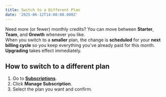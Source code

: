 ```yaml
---
title: Switch to a Different Plan
date: '2025-06-12T14:00:00.000Z'
---
```


Need more (or fewer) monthly credits? You can move between **Starter**, **Team**, and **Growth** whenever you like.  \
When you switch to a **smaller** plan, the change is **scheduled** for your **next billing cycle** so you keep everything you’ve already paid for this month. \
**Upgrading** takes effect immediately.

## How to switch to a different plan

1. Go to **[Subscriptions](https://portal.yakshaver.ai/settings/plan)**.
2. Click **Manage Subscription**.
3. Select the plan you want and confirm.
